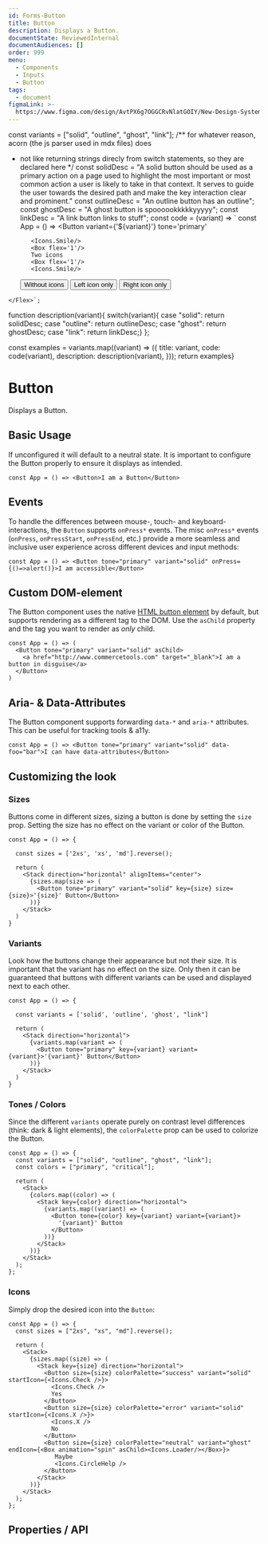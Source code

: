```yaml
---
id: Forms-Button
title: Button
description: Displays a Button.
documentState: ReviewedInternal
documentAudiences: []
order: 999
menu:
  - Components
  - Inputs
  - Button
tags:
  - document
figmaLink: >-
  https://www.figma.com/design/AvtPX6g7OGGCRvNlatGOIY/New-Design-System?node-id=58-132&m=dev
---
```


  const variants = ["solid", "outline", "ghost", "link"];
  /** for whatever reason, acorn (the js parser used in mdx files) does
   * not like returning strings direcly from switch statements, so they are declared here
  */
  const solidDesc = "A solid button should be used as a primary action on a page used to highlight the most important or most common action a user is likely to take in that context. It serves to guide the user towards the desired path and make the key interaction clear and prominent."
  const outlineDesc = "An outline button has an outline";
  const ghostDesc = "A ghost button is spoooookkkkkyyyyy";
  const linkDesc = "A link button links to stuff";
  const code = (variant) => `
    const App = () => 
    <Flex gap="200" flexWrap='wrap'>
        <Button 
        variant={'${variant}'}
        tone='primary'
        >
            <Icons.Smile/>
            <Box flex='1'/>
            Two icons
            <Box flex='1'/>
            <Icons.Smile/>
        </Button>
        <Button 
        variant={'${variant}'}
        tone='primary'
        >
            Without icons
        </Button>
        <Button 
        variant={'${variant}'}
        tone='primary'
        >
            <Icons.Smile/>
            <Box flex='1'/>
            Left icon only
        </Button>
        <Button 
        variant={'${variant}'}
        tone='primary'
        >
          Right icon only
          <Box flex='1'/>
          <Icons.Smile/>
        </Button>
    </Flex>`;

function description(variant){ switch(variant){ case "solid": return solidDesc;
case "outline": return outlineDesc; case "ghost": return ghostDesc; case "link":
return linkDesc;} };

const examples = variants.map((variant) => ({ title: variant, code:
code(variant), description: description(variant), })); return examples}

# Button

Displays a Button.

## Basic Usage

If unconfigured it will default to a neutral state. It is important to configure
the Button properly to ensure it displays as intended.

<SelectableCodeExamples examples={examples()} />

```jsx-live
const App = () => <Button>I am a Button</Button>
```

## Events

To handle the differences between mouse-, touch- and keyboard-interactions, the
`Button` supports `onPress*` events. The misc `onPress*` events (`onPress`,
`onPressStart`, `onPressEnd`, etc.) provide a more seamless and inclusive user
experience across different devices and input methods:

```jsx-live
const App = () => <Button tone="primary" variant="solid" onPress={()=>alert()}>I am accessible</Button>
```

## Custom DOM-element

The Button component uses the native
[HTML button element](https://developer.mozilla.org/en-US/docs/Web/HTML/Element/button)
by default, but supports rendering as a different tag to the DOM. Use the
`asChild` property and the tag you want to render as _only_ child.

```jsx-live
const App = () => (
  <Button tone="primary" variant="solid" asChild>
    <a href="http://www.commercetools.com" target="_blank">I am a button in disguise</a>
  </Button>
)
```

## Aria- & Data-Attributes

The Button component supports forwarding `data-*` and `aria-*` attributes. This
can be useful for tracking tools & a11y.

```jsx-live
const App = () => <Button tone="primary" variant="solid" data-foo="bar">I can have data-attributes</Button>
```

## Customizing the look

### Sizes

Buttons come in different sizes, sizing a button is done by setting the `size`
prop. Setting the size has no effect on the variant or color of the Button.

```jsx-live
const App = () => {

  const sizes = ['2xs', 'xs', 'md'].reverse();

  return (
    <Stack direction="horizontal" alignItems="center">
      {sizes.map(size => (
        <Button tone="primary" variant="solid" key={size} size={size}>'{size}' Button</Button>
      ))}
    </Stack>
  )
}
```

### Variants

Look how the buttons change their appearance but not their size. It is important
that the variant has no effect on the size. Only then it can be guaranteed that
buttons with different variants can be used and displayed next to each other.

```jsx-live
const App = () => {

  const variants = ['solid', 'outline', 'ghost', "link"]

  return (
    <Stack direction="horizontal">
      {variants.map(variant => (
        <Button tone="primary" key={variant} variant={variant}>'{variant}' Button</Button>
      ))}
    </Stack>
  )
}
```

### Tones / Colors

Since the different `variants` operate purely on contrast level differences
(think: dark & light elements), the `colorPalette` prop can be used to colorize
the Button.

```jsx-live
const App = () => {
  const variants = ["solid", "outline", "ghost", "link"];
  const colors = ["primary", "critical"];

  return (
    <Stack>
      {colors.map((color) => (
        <Stack key={color} direction="horizontal">
          {variants.map((variant) => (
            <Button tone={color} key={variant} variant={variant}>
              '{variant}' Button
            </Button>
          ))}
        </Stack>
      ))}
    </Stack>
  );
};
```

### Icons

Simply drop the desired icon into the `Button`:

```jsx-live
const App = () => {
  const sizes = ["2xs", "xs", "md"].reverse();

  return (
    <Stack>
      {sizes.map((size) => (
        <Stack key={size} direction="horizontal">
          <Button size={size} colorPalette="success" variant="solid" startIcon={<Icons.Check />}>
            <Icons.Check />
            Yes
          </Button>
          <Button size={size} colorPalette="error" variant="solid" startIcon={<Icons.X />}>
            <Icons.X />
            No
          </Button>
          <Button size={size} colorPalette="neutral" variant="ghost" endIcon={<Box animation="spin" asChild><Icons.Loader/></Box>}>
             Maybe
             <Icons.CircleHelp />
          </Button>
        </Stack>
      ))}
    </Stack>
  );
};
```

## Properties / API

<PropTable id="Button" />
